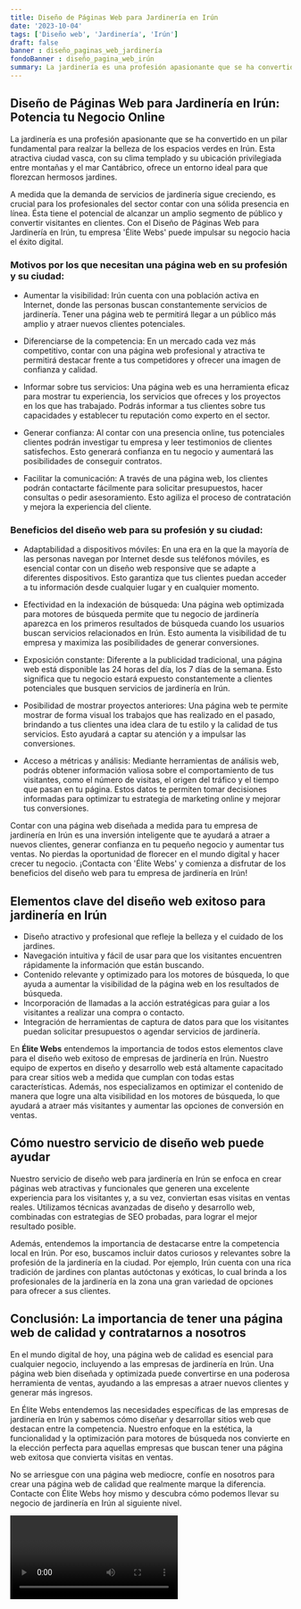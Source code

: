 ```yaml
---
title: Diseño de Páginas Web para Jardinería en Irún
date: '2023-10-04'
tags: ['Diseño web', 'Jardinería', 'Irún']
draft: false
banner : diseño_paginas_web_jardinería
fondoBanner : diseño_pagina_web_irún
summary: La jardinería es una profesión apasionante que se ha convertido en un pilar fundamental para realzar la belleza de los espacios verdes en Irún. Esta atractiva ciudad vasca, con su clima templado y su ubicación privilegiada entre montañas y el mar Cantábrico, ofrece un entorno ideal para que florezcan hermosos jardines.
---
```


## Diseño de Páginas Web para Jardinería en Irún: Potencia tu Negocio Online

La jardinería es una profesión apasionante que se ha convertido en un pilar fundamental para realzar la belleza de los espacios verdes en Irún. Esta atractiva ciudad vasca, con su clima templado y su ubicación privilegiada entre montañas y el mar Cantábrico, ofrece un entorno ideal para que florezcan hermosos jardines.

A medida que la demanda de servicios de jardinería sigue creciendo, es crucial para los profesionales del sector contar con una sólida presencia en línea. Ésta tiene el potencial de alcanzar un amplio segmento de público y convertir visitantes en clientes. Con el Diseño de Páginas Web para Jardinería en Irún, tu empresa 'Élite Webs' puede impulsar su negocio hacia el éxito digital.

### Motivos por los que necesitan una página web en su profesión y su ciudad:

- Aumentar la visibilidad: Irún cuenta con una población activa en Internet, donde las personas buscan constantemente servicios de jardinería. Tener una página web te permitirá llegar a un público más amplio y atraer nuevos clientes potenciales.

- Diferenciarse de la competencia: En un mercado cada vez más competitivo, contar con una página web profesional y atractiva te permitirá destacar frente a tus competidores y ofrecer una imagen de confianza y calidad.

- Informar sobre tus servicios: Una página web es una herramienta eficaz para mostrar tu experiencia, los servicios que ofreces y los proyectos en los que has trabajado. Podrás informar a tus clientes sobre tus capacidades y establecer tu reputación como experto en el sector.

- Generar confianza: Al contar con una presencia online, tus potenciales clientes podrán investigar tu empresa y leer testimonios de clientes satisfechos. Esto generará confianza en tu negocio y aumentará las posibilidades de conseguir contratos.

- Facilitar la comunicación: A través de una página web, los clientes podrán contactarte fácilmente para solicitar presupuestos, hacer consultas o pedir asesoramiento. Esto agiliza el proceso de contratación y mejora la experiencia del cliente.

### Beneficios del diseño web para su profesión y su ciudad:

- Adaptabilidad a dispositivos móviles: En una era en la que la mayoría de las personas navegan por Internet desde sus teléfonos móviles, es esencial contar con un diseño web responsive que se adapte a diferentes dispositivos. Esto garantiza que tus clientes puedan acceder a tu información desde cualquier lugar y en cualquier momento.

- Efectividad en la indexación de búsqueda: Una página web optimizada para motores de búsqueda permite que tu negocio de jardinería aparezca en los primeros resultados de búsqueda cuando los usuarios buscan servicios relacionados en Irún. Esto aumenta la visibilidad de tu empresa y maximiza las posibilidades de generar conversiones.

- Exposición constante: Diferente a la publicidad tradicional, una página web está disponible las 24 horas del día, los 7 días de la semana. Esto significa que tu negocio estará expuesto constantemente a clientes potenciales que busquen servicios de jardinería en Irún.

- Posibilidad de mostrar proyectos anteriores: Una página web te permite mostrar de forma visual los trabajos que has realizado en el pasado, brindando a tus clientes una idea clara de tu estilo y la calidad de tus servicios. Esto ayudará a captar su atención y a impulsar las conversiones.

- Acceso a métricas y análisis: Mediante herramientas de análisis web, podrás obtener información valiosa sobre el comportamiento de tus visitantes, como el número de visitas, el origen del tráfico y el tiempo que pasan en tu página. Estos datos te permiten tomar decisiones informadas para optimizar tu estrategia de marketing online y mejorar tus conversiones.

Contar con una página web diseñada a medida para tu empresa de jardinería en Irún es una inversión inteligente que te ayudará a atraer a nuevos clientes, generar confianza en tu pequeño negocio y aumentar tus ventas. No pierdas la oportunidad de florecer en el mundo digital y hacer crecer tu negocio. ¡Contacta con 'Élite Webs' y comienza a disfrutar de los beneficios del diseño web para tu empresa de jardinería en Irún!

<GifSeo />

<Cta />

## Elementos clave del diseño web exitoso para jardinería en Irún

- Diseño atractivo y profesional que refleje la belleza y el cuidado de los jardines.
- Navegación intuitiva y fácil de usar para que los visitantes encuentren rápidamente la información que están buscando.
- Contenido relevante y optimizado para los motores de búsqueda, lo que ayuda a aumentar la visibilidad de la página web en los resultados de búsqueda.
- Incorporación de llamadas a la acción estratégicas para guiar a los visitantes a realizar una compra o contacto.
- Integración de herramientas de captura de datos para que los visitantes puedan solicitar presupuestos o agendar servicios de jardinería.

En **Élite Webs** entendemos la importancia de todos estos elementos clave para el diseño web exitoso de empresas de jardinería en Irún. Nuestro equipo de expertos en diseño y desarrollo web está altamente capacitado para crear sitios web a medida que cumplan con todas estas características. Además, nos especializamos en optimizar el contenido de manera que logre una alta visibilidad en los motores de búsqueda, lo que ayudará a atraer más visitantes y aumentar las opciones de conversión en ventas.

## Cómo nuestro servicio de diseño web puede ayudar

Nuestro servicio de diseño web para jardinería en Irún se enfoca en crear páginas web atractivas y funcionales que generen una excelente experiencia para los visitantes y, a su vez, conviertan esas visitas en ventas reales. Utilizamos técnicas avanzadas de diseño y desarrollo web, combinadas con estrategias de SEO probadas, para lograr el mejor resultado posible.

Además, entendemos la importancia de destacarse entre la competencia local en Irún. Por eso, buscamos incluir datos curiosos y relevantes sobre la profesión de la jardinería en la ciudad. Por ejemplo, Irún cuenta con una rica tradición de jardines con plantas autóctonas y exóticas, lo cual brinda a los profesionales de la jardinería en la zona una gran variedad de opciones para ofrecer a sus clientes.

## Conclusión: La importancia de tener una página web de calidad y contratarnos a nosotros

En el mundo digital de hoy, una página web de calidad es esencial para cualquier negocio, incluyendo a las empresas de jardinería en Irún. Una página web bien diseñada y optimizada puede convertirse en una poderosa herramienta de ventas, ayudando a las empresas a atraer nuevos clientes y generar más ingresos.

En Élite Webs entendemos las necesidades específicas de las empresas de jardinería en Irún y sabemos cómo diseñar y desarrollar sitios web que destacan entre la competencia. Nuestro enfoque en la estética, la funcionalidad y la optimización para motores de búsqueda nos convierte en la elección perfecta para aquellas empresas que buscan tener una página web exitosa que convierta visitas en ventas.

No se arriesgue con una página web mediocre, confíe en nosotros para crear una página web de calidad que realmente marque la diferencia. Contacte con Élite Webs hoy mismo y descubra cómo podemos llevar su negocio de jardinería en Irún al siguiente nivel.

<Video />

<CtaBot job='Jardinería' city='Irún'/>

<Gmaps query='Irún+españa+maps' />